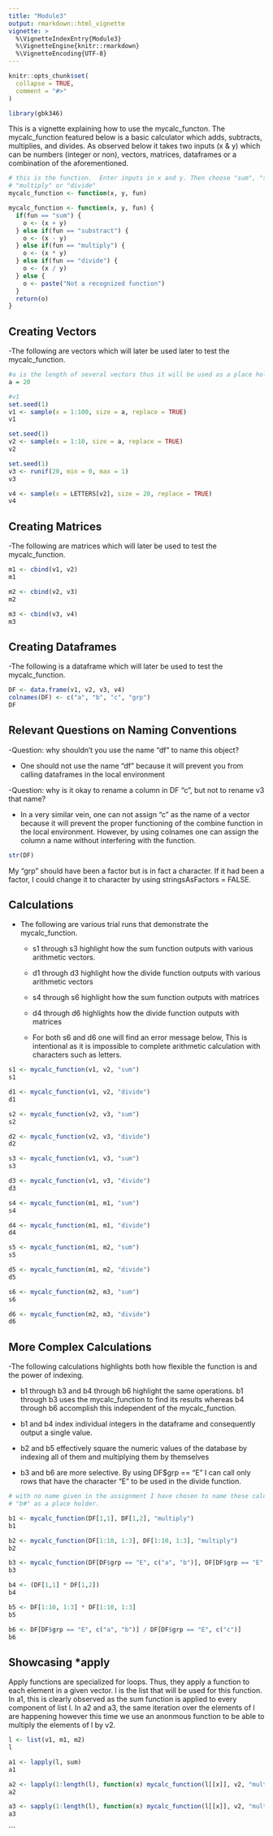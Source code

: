 ```yaml
---
title: "Module3"
output: rmarkdown::html_vignette
vignette: >
  %\VignetteIndexEntry{Module3}
  %\VignetteEngine{knitr::rmarkdown}
  %\VignetteEncoding{UTF-8}
---
```


```r
knitr::opts_chunk$set(
  collapse = TRUE,
  comment = "#>"
)
```

```r
library(gbk346)
```
This is a vignette explaining how to use the mycalc_functon. The mycalc_function featured below is a basic calculator which adds, subtracts, multiplies, and divides. As observed below it takes two inputs (x & y) which can be numbers (integer or non), vectors, matrices, dataframes or a combination of the aforementioned. 

```r
# this is the function.  Enter inputs in x and y. Then choose "sum", "subtract", 
# "multiply" or "divide"
mycalc_function <- function(x, y, fun)
```


```r
mycalc_function <- function(x, y, fun) {
  if(fun == "sum") {
    o <- (x + y)
  } else if(fun == "substract") {
    o <- (x - y)
  } else if(fun == "multiply") {
    o <- (x * y)
  } else if(fun == "divide") {
    o <- (x / y)
  } else {
    o <- paste("Not a recognized function")
  }
  return(o)
}
```

## Creating Vectors
  -The following are vectors which will later be used later to test the mycalc_function.
```r
#a is the length of several vectors thus it will be used as a place holder
a = 20

#v1
set.seed(1)
v1 <- sample(x = 1:100, size = a, replace = TRUE)
v1

set.seed(1)
v2 <- sample(x = 1:10, size = a, replace = TRUE)
v2

set.seed(1)
v3 <- runif(20, min = 0, max = 1)
v3

v4 <- sample(x = LETTERS[v2], size = 20, replace = TRUE) 
v4
```

## Creating Matrices
  -The following are matrices which will later be used to test the mycalc_function.
```r
m1 <- cbind(v1, v2)
m1

m2 <- cbind(v2, v3)
m2

m3 <- cbind(v3, v4)
m3
```

## Creating Dataframes 
  -The following is a dataframe which will later be used to test the mycalc_function.
  
```r
DF <- data.frame(v1, v2, v3, v4)
colnames(DF) <- c("a", "b", "c", "grp")
DF
```

## Relevant Questions on Naming Conventions

 -Question: why shouldn’t you use the name “df” to name this object?
  
  - One should not use the name "df" because it will prevent you from calling dataframes 
    in the local environment
    
  -Question: why is it okay to rename a column in DF “c”, but not to rename v3 that name?
  
  - In a very similar vein, one can not assign "c" as the name of a vector because it will prevent the 
  proper functioning of the combine function in the local environment. However, by using 
  colnames one can assign the column a name without interfering with the function.
  
```r
str(DF)

```
  
My "grp" should have been a factor but is in fact a character. If it had been a factor,
I could change it to character by using stringsAsFactors = FALSE. 


## Calculations 
  - The following are various trial runs that demonstrate the mycalc_function. 
  
    - s1 through s3 highlight how the sum function outputs with various arithmetic vectors.
  
    - d1 through d3 highlight how the divide function outputs with various arithmetic vectors
  
    - s4 through s6 highlight how the sum function outputs with matrices
  
    - d4 through d6 highlights how the divide function outputs with matrices
  
    - For both s6 and d6 one will find an error message below, This is intentional as it is impossible to complete arithmetic calculation with characters such as letters.

```r

s1 <- mycalc_function(v1, v2, "sum")
s1

d1 <- mycalc_function(v1, v2, "divide")
d1

s2 <- mycalc_function(v2, v3, "sum")
s2

d2 <- mycalc_function(v2, v3, "divide")
d2

s3 <- mycalc_function(v1, v3, "sum")
s3

d3 <- mycalc_function(v1, v3, "divide")
d3

s4 <- mycalc_function(m1, m1, "sum")
s4

d4 <- mycalc_function(m1, m1, "divide")
d4

s5 <- mycalc_function(m1, m2, "sum")
s5

d5 <- mycalc_function(m1, m2, "divide")
d5

s6 <- mycalc_function(m2, m3, "sum")
s6

d6 <- mycalc_function(m2, m3, "divide")
d6
```

## More Complex Calculations

-The following calculations highlights both how flexible the function is and the power of indexing. 

- b1 through b3 and b4 through b6 highlight the same operations. b1 through b3 uses the mycalc_function to find its results whereas b4 through b6 accomplish this independent of the mycalc_function.

- b1 and b4 index individual integers in the dataframe and consequently output a single value.

- b2 and b5 effectively square the numeric values of the database by indexing all of them and multiplying them by themselves

- b3 and b6 are more selective. By using DF$grp == "E" I can call only rows that have the character "E" to be used in the divide function.


```r
# with no name given in the assignment I have chosen to name these calculations as 
# "b#" as a place holder.

b1 <- mycalc_function(DF[1,1], DF[1,2], "multiply")
b1

b2 <- mycalc_function(DF[1:10, 1:3], DF[1:10, 1:3], "multiply")
b2

b3 <- mycalc_function(DF[DF$grp == "E", c("a", "b")], DF[DF$grp == "E", c("c")], "divide")
b3

b4 <- (DF[1,1] * DF[1,2])
b4

b5 <- DF[1:10, 1:3] * DF[1:10, 1:3]
b5

b6 <- DF[DF$grp == "E", c("a", "b")] / DF[DF$grp == "E", c("c")] 
b6

```

## Showcasing *apply

Apply functions are specialized for loops. Thus, they apply a function to each element in a given vector. l is the list that will be used for this function. In a1, this is clearly observed as the sum function is applied to every component of list l. In a2 and a3, the same iteration over the elements of l are happening however this time we use an anonmous function to be able to multiply the elements of l by v2.


```r
l <- list(v1, m1, m2)
l

a1 <- lapply(l, sum)
a1

a2 <- lapply(1:length(l), function(x) mycalc_function(l[[x]], v2, "multiply"))
a2

a3 <- sapply(1:length(l), function(x) mycalc_function(l[[x]], v2, "multiply"))
a3
```

```


